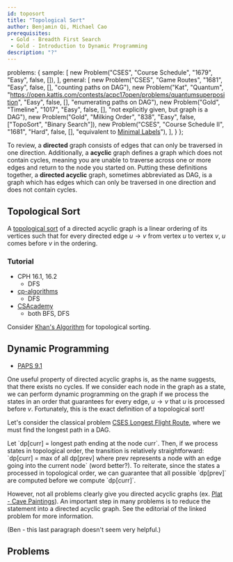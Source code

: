 ```yaml
---
id: toposort
title: "Topological Sort"
author: Benjamin Qi, Michael Cao
prerequisites: 
 - Gold - Breadth First Search
 - Gold - Introduction to Dynamic Programming
description: "?"
---
```



  problems: {
    sample: [
      new Problem("CSES", "Course Schedule", "1679", "Easy", false, []),
    ],
    general: [
      new Problem("CSES", "Game Routes", "1681", "Easy", false, [], "counting paths on DAG"),
      new Problem("Kat", "Quantum", "https://open.kattis.com/contests/acpc17open/problems/quantumsuperposition", "Easy", false, [], "enumerating paths on DAG"),
      new Problem("Gold", "Timeline", "1017", "Easy", false, [], "not explicitly given, but graph is a DAG"),
      new Problem("Gold", "Milking Order", "838", "Easy", false, ["TopoSort", "Binary Search"]),
      new Problem("CSES", "Course Schedule II", "1681", "Hard", false, [], "equivalent to [Minimal Labels](https://codeforces.com/contest/825/problem/E)"),
    ],
  }
};

To review, a **directed** graph consists of edges that can only be traversed in one direction. Additionally, a **acyclic** graph defines a graph which does not contain cycles, meaning you are unable to traverse across one or more edges and return to the node you started on. Putting these definitions together, a **directed acyclic** graph, sometimes abbreviated as DAG, is a graph which has edges which can only be traversed in one direction and does not contain cycles. 

## Topological Sort


<problems-list problems={metadata.problems.sample} />

A [topological sort](https://en.wikipedia.org/wiki/Topological_sorting) of a directed acyclic graph is a linear ordering of its vertices such that for every directed edge $u\to v$ from vertex $u$ to vertex $v$, $u$ comes before $v$ in the ordering. 

### Tutorial

 - CPH 16.1, 16.2
   - DFS
 - [cp-algorithms](https://cp-algorithms.com/graph/topological-sort.html)
   - DFS
 - [CSAcademy](https://csacademy.com/lesson/topological_sorting)
   - both BFS, DFS
   
Consider [Khan's Algorithm](https://en.wikipedia.org/wiki/Topological_sorting#Kahn's_algorithm) for topological sorting.

## Dynamic Programming

 - [PAPS 9.1](https://www.csc.kth.se/~jsannemo/slask/main.pdf)

One useful property of directed acyclic graphs is, as the name suggests, that there exists no cycles. If we consider each node in the graph as a state, we can perform dynamic programming on the graph if we process the states in an order that guarantees for every edge, $u\to v$ that $u$ is processed before $v$. Fortunately, this is the exact definition of a topological sort!

Let's consider the classical problem [CSES Longest Flight Route](https://cses.fi/problemset/task/1680), where we must find the longest path in a DAG.

<spoiler title="Solution">
Let `dp[curr] = longest path ending at the node curr`. Then, if we process states in topological order, the transition is relatively straightforward: `dp[curr] = max of all dp[prev] where prev represents a node with an edge going into the current node` (word better?). To reiterate, since the states a processed in topological order, we can guarantee that all possible `dp[prev]` are computed before we compute `dp[curr]`.
</spoiler>

However, not all problems clearly give you directed acyclic graphs (ex. [Plat - Cave Paintings](http://usaco.org/index.php?page=viewproblem2&cpid=996)). An important step in many problems is to reduce the statement into a directed acyclic graph. See the editorial of the linked problem for more information.

(Ben - this last paragraph doesn't seem very helpful.)

## Problems

<problems-list problems={metadata.problems.general} />